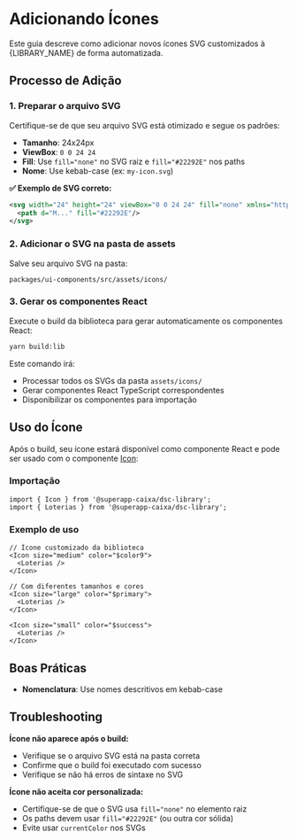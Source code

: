
<Meta title="Guia de Contribuição/Adicionando Ícones" />

# Adicionando Ícones

Este guia descreve como adicionar novos ícones SVG customizados à {LIBRARY_NAME} de forma automatizada.

## Processo de Adição

### 1. Preparar o arquivo SVG

Certifique-se de que seu arquivo SVG está otimizado e segue os padrões:

- **Tamanho**: 24x24px
- **ViewBox**: `0 0 24 24`
- **Fill**: Use `fill="none"` no SVG raiz e `fill="#22292E"` nos paths
- **Nome**: Use kebab-case (ex: `my-icon.svg`)

**✅ Exemplo de SVG correto:**

```xml
<svg width="24" height="24" viewBox="0 0 24 24" fill="none" xmlns="http://www.w3.org/2000/svg">
  <path d="M..." fill="#22292E"/>
</svg>
```

### 2. Adicionar o SVG na pasta de assets

Salve seu arquivo SVG na pasta:

```
packages/ui-components/src/assets/icons/
```

### 3. Gerar os componentes React

Execute o build da biblioteca para gerar automaticamente os componentes React:

```bash
yarn build:lib
```

Este comando irá:
- Processar todos os SVGs da pasta `assets/icons/`
- Gerar componentes React TypeScript correspondentes
- Disponibilizar os componentes para importação

## Uso do Ícone

Após o build, seu ícone estará disponível como componente React e pode ser usado com o componente [Icon](?path=/docs/componentes-icon--docs):

### Importação

```tsx
import { Icon } from '@superapp-caixa/dsc-library';
import { Loterias } from '@superapp-caixa/dsc-library';
```

### Exemplo de uso

```tsx
// Ícone customizado da biblioteca
<Icon size="medium" color="$color9">
  <Loterias />
</Icon>

// Com diferentes tamanhos e cores
<Icon size="large" color="$primary">
  <Loterias />
</Icon>

<Icon size="small" color="$success">
  <Loterias />
</Icon>
```

## Boas Práticas

- **Nomenclatura**: Use nomes descritivos em kebab-case

## Troubleshooting

**Ícone não aparece após o build:**
- Verifique se o arquivo SVG está na pasta correta
- Confirme que o build foi executado com sucesso
- Verifique se não há erros de sintaxe no SVG

**Ícone não aceita cor personalizada:**
- Certifique-se de que o SVG usa `fill="none"` no elemento raiz
- Os paths devem usar `fill="#22292E"` (ou outra cor sólida)
- Evite usar `currentColor` nos SVGs